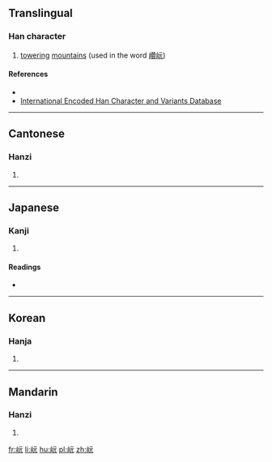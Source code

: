 ==Translingual==

===Han character===
{{Han char|rn=46|rad=山|as=04|sn=7|four=21711|canj=UMMU|ids=⿰山元}}

# [[tower]]ing [[mountain]]s (used in the word [[巑岏]])

====References====
* {{Han ref|kx=0308.230|dkj=07935|dj=0608.040|hdz=10762.090|uh=5C8F|ud=23695|bh=CAC1|bd=51905}}
* [http://chardb.iis.sinica.edu.tw/char/u+5C8F International Encoded Han Character and Variants Database]

----

==Cantonese==

===Hanzi===
{{yue-hanzi|jyut=[[jyun4]]|y=yun4}}

# {{defn|lang=yue|sort=山04}}

----

==Japanese==

===Kanji===
{{ja-kanji|grade=|rs=山04}}

# {{defn|lang=ja|sort=山04}}

====Readings====
* {{ja-readings|on=[[ぐわん]] (guwan)|kun=[[けはしい]] (kehashii), [[たかい]] (takai)}}

----

==Korean==

===Hanja===
{{ko-hanja|hangeul=완|rv=wan|mr=wan}}

# {{defn|lang=ko|sort=山04}}

----

==Mandarin==

===Hanzi===
{{cmn-hanzi|pin=[[wán]] ([[wan2]])|wg=yüan<sup>2</sup>}}

# {{defn|lang=cmn|sort=山04}}

[[fr:岏]]
[[li:岏]]
[[hu:岏]]
[[pl:岏]]
[[zh:岏]]